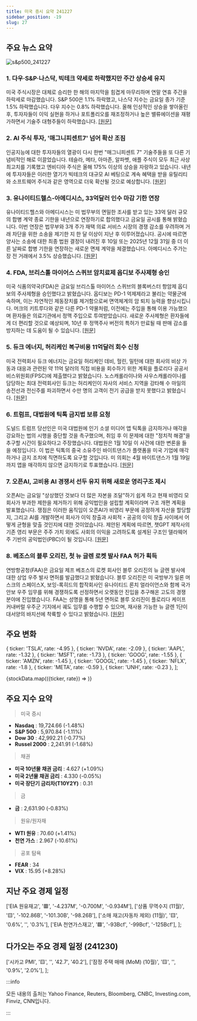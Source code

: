 ```yaml
---
title: 미국 증시 요약 241227
sidebar_position: -19
slug: 27
---
```


## 주요 뉴스 요약

![s&p500_241227](/map/241227.png)

### 1. **다우·S&P·나스닥, 빅테크 약세로 하락했지만 주간 상승세 유지**

미국 주식시장은 대체로 승리한 한 해의 마지막을 힘겹게 마무리하며 연말 연휴 주간을 하락세로 마감했습니다. S&P 500은 1.1% 하락했고, 나스닥 지수는 금요일 종가 기준 1.5% 하락했습니다. 다우 지수는 0.8% 하락했습니다. 올해 인상적인 상승을 쌓아올린 후, 투자자들이 이익 실현을 하거나 포트폴리오를 재조정하거나 높은 밸류에이션을 재평가하면서 기술주 대형주들이 하락했습니다. [[원문]](https://finance.yahoo.com/news/live/stock-market-today-dow-sp-nasdaq-slide-on-big-tech-losses-but-weekly-gains-hold-143206294.html)

### 2. **AI 주식 투자, '매그니피센트7' 넘어 확산 조짐**

인공지능에 대한 투자자들의 열광이 다시 한번 "매그니피센트 7" 기술주들을 또 다른 기념비적인 해로 이끌었습니다. 테슬라, 메타, 아마존, 알파벳, 애플 주식이 모두 최근 사상 최고치를 기록했고 엔비디아 주식은 올해 175% 이상의 상승을 자랑하고 있습니다. 내년에 투자자들은 이러한 열기가 빅테크의 대규모 AI 베팅으로 계속 혜택을 받을 유틸리티와 소프트웨어 주식과 같은 영역으로 더욱 확산될 것으로 예상합니다. [[원문]](https://finance.yahoo.com/news/the-ai-stock-trade-is-starting-to-shift-beyond-the-magnificent-7-151133023.html)

### 3. **유나이티드헬스-아메디시스, 33억달러 인수 마감 기한 연장**

유나이티드헬스와 아메디시스는 미 법무부의 면밀한 조사를 받고 있는 33억 달러 규모의 합병 계약 종료 기한을 내년으로 연장하기로 합의했다고 금요일 공시를 통해 밝혔습니다. 이번 연장은 법무부와 3개 주가 재택 의료 서비스 시장의 경쟁 감소를 우려하며 거래 차단을 위한 소송을 제기한 지 한 달 이상이 지난 후 이루어졌습니다. 공시에 따르면 양사는 소송에 대한 최종 법원 결정이 내려진 후 10일 또는 2025년 12월 31일 중 더 이른 날짜로 합병 기한을 연장하는 새로운 면제 계약을 체결했습니다. 아메디시스 주가는 장 전 거래에서 3.5% 상승했습니다. [[원문]](https://www.reuters.com/markets/deals/unitedhealth-amedisys-waive-right-terminate-merger-agreement-2024-12-27/)

### 4. **FDA, 브리스톨 마이어스 스퀴브 암치료제 옵디보 주사제형 승인**

미국 식품의약국(FDA)은 금요일 브리스톨 마이어스 스퀴브의 블록버스터 항암제 옵디보의 주사제형을 승인했다고 밝혔습니다. 옵디보는 PD-1 억제제라고 불리는 약물군에 속하며, 이는 자연적인 제동장치를 제거함으로써 면역체계의 암 퇴치 능력을 향상시킵니다. 머크의 키트루다와 같은 다른 PD-1 약물처럼, 이전에는 주입을 통해 이용 가능했으며 환자들은 의료기관에서 정맥 주입으로 투여받았습니다. 새로운 주사제형은 환자들에게 더 편리할 것으로 예상되며, 10년 후 정맥주사 버전의 특허가 만료될 때 판매 감소를 방지하는 데 도움이 될 수 있습니다. [[원문]](https://www.reuters.com/business/healthcare-pharmaceuticals/us-fda-approves-injectable-form-bristol-myers-opdivo-2024-12-27/)

### 5. **듀크 에너지, 허리케인 복구비용 11억달러 회수 신청**

미국 전력회사 듀크 에너지는 금요일 허리케인 데비, 헐린, 밀턴에 대한 회사의 비상 가동과 대응과 관련된 약 11억 달러의 직접 비용을 회수하기 위한 계획을 플로리다 공공서비스위원회(FPSC)에 제출했다고 밝혔습니다. 노스캐롤라이나와 사우스캐롤라이나를 담당하는 최대 전력회사인 듀크는 허리케인이 자사의 서비스 지역을 강타해 수 마일의 송전선과 전신주를 파괴하면서 수만 명의 고객이 전기 공급을 받지 못했다고 밝혔습니다. [[원문]](https://www.reuters.com/business/energy/duke-energy-files-recover-11-bln-hurricane-costs-2024-12-27/)

### 6. **트럼프, 대법원에 틱톡 금지법 보류 요청**

도널드 트럼프 당선인은 미국 대법원에 인기 소셜 미디어 앱 틱톡을 금지하거나 매각을 강요하는 법의 시행을 중단할 것을 촉구했으며, 취임 후 이 문제에 대한 "정치적 해결"을 추구할 시간이 필요하다고 주장했습니다. 대법원은 1월 10일 이 사건에 대한 변론을 들을 예정입니다. 이 법은 틱톡의 중국 소유주인 바이트댄스가 플랫폼을 미국 기업에 매각하거나 금지 조치에 직면하도록 요구할 것입니다. 미 의회는 4월 바이트댄스가 1월 19일까지 앱을 매각하지 않으면 금지하기로 투표했습니다. [[원문]](https://www.reuters.com/legal/trump-asks-supreme-court-pause-law-that-could-ban-tiktok-2024-12-27/)

### 7. **오픈AI, 고비용 AI 경쟁서 선두 유지 위해 새로운 영리구조 제시**

오픈AI는 금요일 "상상했던 것보다 더 많은 자본을 조달"하기 쉽게 하고 현재 비영리 모회사가 부과한 제한을 제거하기 위해 공익법인을 설립할 계획이라며 구조 개편 계획을 발표했습니다. 쟁점은 이러한 움직임이 오픈AI가 비영리 부문에 공정하게 자산을 할당할지, 그리고 AI를 개발하면서 회사가 이익 창출과 사회적・공공의 이익 창출 사이에서 어떻게 균형을 맞출 것인지에 대한 것이었습니다. 제안된 계획에 따르면, 챗GPT 제작사의 기존 영리 부문은 주주 가치 외에도 사회의 이익을 고려하도록 설계된 구조인 델라웨어 주 기반의 공익법인(PBC)이 될 것입니다. [[원문]](https://www.reuters.com/technology/artificial-intelligence/openai-lays-out-plan-shift-new-for-profit-structure-2024-12-27/)

### 8. **베조스의 블루 오리진, 첫 뉴 글렌 로켓 발사 FAA 허가 획득**

연방항공청(FAA)은 금요일 제프 베조스의 로켓 회사인 블루 오리진의 뉴 글렌 발사에 대한 상업 우주 발사 면허를 발급했다고 밝혔습니다. 블루 오리진은 미 국방부가 일론 머스크의 스페이스X, 보잉-록히드의 합작회사인 유나이티드 론치 얼라이언스와 함께 국가안보 우주 임무를 위해 경쟁하도록 선정하면서 오랫동안 진입을 추구해온 고도의 경쟁 분야에 진입했습니다. FAA는 성명을 통해 5년 면허로 블루 오리진이 플로리다 케이프 커내버럴 우주군 기지에서 궤도 임무를 수행할 수 있으며, 재사용 가능한 뉴 글렌 1단이 대서양의 바지선에 착륙할 수 있다고 밝혔습니다. [[원문]](https://www.reuters.com/technology/space/bezos-blue-origin-gets-faa-license-its-first-new-glenn-rocket-launch-2024-12-27/)

## 주요 변화

  { ticker: 'TSLA', rate: -4.95 },
  { ticker: 'NVDA', rate: -2.09 },
  { ticker: 'AAPL', rate: -1.32 },
  { ticker: 'MSFT', rate: -1.73 },
  { ticker: 'GOOG', rate: -1.55 },
  { ticker: 'AMZN', rate: -1.45 },
  { ticker: 'GOOGL', rate: -1.45 },
  { ticker: 'NFLX', rate: -1.8 },
  { ticker: 'META', rate: -0.59 },
  { ticker: 'UNH', rate: -0.23 },
];

{stockData.map(({ticker, rate}) => <StockCardMini key={ticker} ticker={ticker} rate={rate}></StockCardMini>)}

## 주요 지수 요약

> 미국 증시

- **Nasdaq** : 19,724.66 (-1.48%)
- **S&P 500** : 5,970.84 (-1.11%)
- **Dow 30** : 42,992.21 (-0.77%)
- **Russel 2000** : 2,241.91 (-1.68%)

> 채권

- **미국 10년물 채권 금리** : 4.627 (+1.09%)
- **미국 2년물 채권 금리** : 4.330 (-0.05%)
- **미국 장단기 금리차(T10Y2Y)** : 0.31

> 금

- **금** : 2,631.90 (-0.83%)

> 원유/원자재

- **WTI 원유** : 70.60 (+1.41%)
- **천연 가스** : 2.967 (-10.61%)

> 공포 탐욕

- **FEAR** : 34
- **VIX** : 15.95 (+8.28%)

## 지난 주요 경제 일정

  ['EIA 원유재고', '🟥', '-4.237M', '-0.700M', '-0.934M'],
  ['상품 무역수지 (11월)', '🟨', '-102.86B', '-101.30B', '-98.26B'],
  ['소매 재고(자동차 제외) (11월)', '🟨', '0.6%', '', '0.3%'],
  ['EIA 천연가스재고', '🟩', '-93Bcf', '-99Bcf', '-125Bcf'],
];

<EconomicCalendar data={eventsData} />

## 다가오는 주요 경제 일정 (241230)

  ['시카고 PMI', '🟨', '', '42.7', '40.2'],
  ['잠정 주택 매매 (MoM) (10월)', '🟨', '', '0.9%', '2.0%'],
];

<EconomicCalendar data={nextEventsData} />

:::info

모든 내용의 출처는 Yahoo Finance, Reuters, Bloomberg, CNBC, Investing.com, Finviz, CNN입니다.

:::
